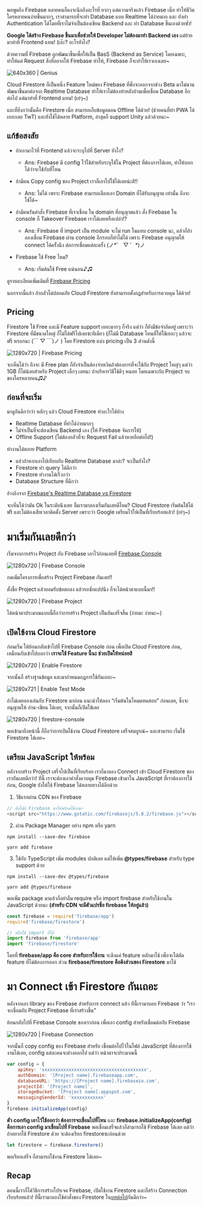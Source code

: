 พอพูดถึง Firebase หลายคนก็คงจะนึกถึงอะไรที่ ยากๆ แต่ความจริงแล้ว Firebase เนี่ย ทำให้ชีวิตใครหลายคนง่ายขึ้นมากๆ, เราสามารถที่จะทำ Database แบบ Realtime ได้ง่ายมาก และ ยังทำ Authentication ได้โดยที่เราไม่จำเป็นต้องเขียน Backend และ ทำ Database ขึ้นเองด้วยซ้ำ!

**Google ได้สร้าง Firebase ขึ้นมาเพื่อช่วยให้ Developer ไม่ต้องมาทำ Backend เอง** แต่ย้ายมาทำที่ Frontend แทน! (เอ๊ะ? อะไรยังไง?

ด้วยความที่ Firebase ถูกพัฒนาขึ้นเพื่อให้เป็น BasS (Backend as Service) โดยเฉพาะ, ทำให้แค่ Request สิ่งที่อยากให้ Firebase ทำให้, Firebase ก็จะทำให้เราเองเลย~

![640x360 | Genius](introduction-to-firestore/genius.jpg)

Cloud Firestore ก็เป็นหนึ่ง Feature ใหม่ของ Firebase ที่พึ่งจะออกจากช่วง Beta มาไม่นาน พัฒนาขึ้นมาต่อจาก Realtime Database ทำให้เราไม่ต้องทำหลังบ้านเพื่อเชื่อม Database อีกต่อไป แต่มาทำที่ Frontend แทน! (เย่ๆ~)

และที่ยิ่งกว่านั้นคือ Firestore เนี่ย สามารถเก็บข้อมูลตอน Offline ได้ด้วย! (ช่วยคนที่ทำ PWA ได้เยอะเลย TwT) และยังใช้ได้หลาย Platform, ล่าสุดก็ support Unity แล้วด้วยนะ~

## แก้ข้อสงสัย

-   ถ้าเอามาไว้ที่ Frontend แล้วจะระบุไปที่ Server ยังไง?

    -   Ans: Firebase มี config ไว้ใช้สำหรับระบุใช้ใน Project ที่ต้องการได้เลย, ทำให้บอกได้ว่าจะใช้กับที่ไหน

-   ถ้ามีคน Copy config ของ Project เราก็เอาไปใช้ได้เลยน่ะสิ!!

    -   Ans: ไม่ได้ เพราะ Firebase สามารถเลือกเอา Domain ที่ได้รับอนุญาต เท่านั้น ถึงจะใช้ได้~

-   ถ้ามีคนรันคำสั่ง Firebase ที่เราเชื่อม ใน domain ที่อนุญาตแล้ว สั่ง Firebase ใน console ก็ Takeover Firebase เราได้เลยหรือเปล่า!?

    -   Ans: Firebase ที่ import เป็น module จะไม่ run ในแทบ console นะ, แล้วก็ถ้าลองเชื่อม Firebase ผ่าน console อีกรอบก็ทำไม่ได้ เพราะ Firebase อนุญาตให้ connect ได้ครั้งนึง ต่อการเชื่อมแต่ละครั้ง (ノ*゜ ▽ ゜*)ノ

-   Firebase ใช้ Free ไหม?
    -   Ans: เริ่มต้นใช้ Free แน่นอน♪♫

ดูรายละเอียดเพิ่มเติมที่ [Firebase Pricing](https://firebase.google.com/pricing)

นอกจากนี้แล้ว ถ้ากลัวไม่ปลอดภัย Cloud Firestore ยังสามารถตั้งกฏสำหรับการควบคุม ได้ด้วย!

## Pricing

Firestore ใช้ Free และมี Feature support เยอะมากๆ ก็จริง แต่ว่า ก็ยังมีข้อจำกัดอยู่ เพราะว่า Firestore ที่มีขนาดใหญ่ ก็ไม่ได้ฟรีไปเลยซะทีเดียว (ก็ไม่มี Database ไหนที่ให้ใช้เยอะๆ แล้วจะฟรี หรอกนะ (￣ ▽ ￣)ノ )
โดย Firestore แบ่ง pricing เป็น 3 ส่วนดังนี้

![1280x720 | Firebase Pricing](introduction-to-firestore/firebase-pricing.jpg)

จะเห็นได้ว่า ถึงจะ มี Free plan ก็ยังจำเป็นต้องจ่ายเงินถ้าต้องการที่จะใช้กับ Project ใหญ่ๆ แต่ว่า 1GB ก็ไม่น้อยสำหรับ Project เล็กๆ เลยนะ ถ้าบริหารวิธีใช้ดีๆ หนอย โดยเฉพาะกับ Project จบของใครหลายคน♫♪

## ก่อนที่จะเริ่ม

มาดูกันดีกว่าว่า หลักๆ แล้ว Cloud Firestore ทำอะไรได้บ้าง

-   Realtime Database ที่ทำได้ง่ายมากๆ
-   ไม่จำเป็นที่จะต้องเขียน Backend เอง (ให้ Firebase จัดการให้)
-   Offline Support (ไม่ต้องกลัวที่จะ Request Fail แล้วหายอีกต่อไป!)

ทำงานได้หลาย Platform

-   แล้วถ้าหากเอาไปเทียบกับ Realtime Database มาล่ะ? จะเป็นยังไง?
-   Firestore ทำ query ได้ดีกว่า
-   Firestore ทำงานได้เร็วกว่า
-   Database Structure ที่ดีกว่า

อ้างอิงจาก [Firebase's Realtime Database vs Firestore](https://firebase.google.com/docs/database/rtdb-vs-firestore)

จะเห็นได้ว่ามัน Ok ในระดับนึงเลย งั้นเรามาลองเริ่มกันเลยดีไหม?
Cloud Firestore เริ่มต้นใช้ได้ฟรี และไม่ต้องเสียเวลาติดตั้ง Server เพราะว่า Google เตรียมไว้ให้เป็นที่เรียบร้อยแล้ว! (เย่ๆ~)

# มาเริ่มกันเลยดีกว่า

เริ่มจากการสร้าง Project กับ Firebase เอาไว้ก่อนเลยที่ [Firebase Console](https://console.firebase.google.com)

![1280x720 | Firebase Console](introduction-to-firestore/firebase-console.jpg)

กดเพิ่มโครงการเพื่อสร้าง Project Firebase กันเลย!!

ตั้งชื่อ Project แล้วยอมรับข้อตกลง แล้วรอซักแปปนึง ก็จะได้หน้าตาแบบนี้มา!!

![1280x720 | Firebase Project](introduction-to-firestore/firebase-project.jpg)

ได้หน้าตาประมาณแบบนี้ถือว่าการสร้าง Project เป็นอันเสร็จสิ้น (ง่ายมะ ง่ายมะ~)

## เปิดใช้งาน Cloud Firestore

ก่อนเริ่ม ให้ย้อนกลับเข้าไปที่ Firebase Console ก่อน เพื่อเปิด Cloud Firestore ก่อน, เหมือนกับเข้าไปบอกว่า **เราจะใช้ Feature นี้นะ ช่วยเปิดให้หน่อยสิ**

![1280x720 | Enable Firestore](introduction-to-firestore/enable-firestore.jpg)

จากนั้นก็ สร้างฐานข้อมูล และมากำหนดกฏการใช้กันเถอะ~

![1280x721 | Enable Test Mode](introduction-to-firestore/enable-test-mode.jpg)

ถ้าไม่เคยลองเล่นกับ Firestore มาก่อน แนะนำให้ลอง “เริ่มต้นในโหมดทดสอบ” ก่อนเลย, ซึ่งจะอนุญาตให้ อ่าน-เขียน ได้เลย, จากนั้นก็เปิดใช้เลย

![1280x720 | firestore-console](introduction-to-firestore/firestore-console.jpg)

พอเข้ามาถึงหน้านี้ ก็ถือว่าการเปิดใช้งาน Cloud Firestore เสร็จสมบูรณ์~ และสามารถ เริ่มใช้ Firestore ได้เลย~

## เตรียม JavaScript ให้พร้อม

หลังจากสร้าง Project เสร็จไปเป็นที่เรียบร้อย เราก็มาลอง Connect เข้า Cloud Firestore ของเรากันเลยดีกว่า!
ทีนี้ เราจะต้องเอาคำสั่งควบคุม Firebase เข้ามาใน JavaScript ที่เราต้องการใช้ก่อน, Google ยังให้ใช้ Firebase ได้หลายทางได้อีกด้วย

1. วิธีแรกผ่าน CDN ของ Firebase

```javascript
// ดึงไฟล์ Firebase มาให้พร้อมใช้งาน~
<script src="https://www.gstatic.com/firebasejs/5.8.2/firebase.js"></script>
```

2. ผ่าน Package Manager อย่าง npm หรือ yarn

```
npm install --save-dev firebase

yarn add firebase
```

3. ใช้กับ TypeScript
   เพิ่ม modules ปกติเลย แต่ให้เพิ่ม **@types/firebase** สำหรับ type support ด้วย

```
npm install --save-dev @types/firebase

yarn add @types/firebase
```

พอเพิ่ม package มาแล้วก็อย่าลืม require หรือ import firebase สำหรับใช้งานใน JavaScript ด้วยนะ **(สำหรับ CDN จะมีตัวแปรชื่อ firebase ให้อยู่แล้ว)**

```javascript
const firebase = require('firebase/app')
require('firebase/firestore')

// หรือใช้ import ก็ได้
import firebase from 'firebase/app'
import 'firebase/firestore'
```

โดยที่ **firebase/app คือ core สำหรับการใช้งาน** จะดึงแค่ feature หลักมาใช้ เพื่อจะได้ตัด feature ที่ไม่ต้องการออก
ส่วน **firebase/firestore คือดึงส่วนของ Firestore** มาใช้

# มา Connect เข้า Firestore กันเถอะ

หลังจากเอา library ของ Firebase สำหรับการ connect แล้ว ทีนี้เรามาบอก Firebase ว่า “เราจะเชื่อมกับ Project Firebase ที่เราสร้างขึ้น”

ย้อนกลับไปที่ Firebase Console ของเราก่อน เพื่อเอา config สำหรับเชื่อมต่อกับ Firebase

![1280x720 | Firebase Connection](introduction-to-firestore/create-connection.jpg)

จากนั้นก็ copy config ของ Firebase สำหรับ เชื่อมต่อไปไว้ในไฟล์ JavaScript ที่ต้องการใช้งานได้เลย, config แต่ละคนจะต่างออกไป แต่ว่า หน้าตาจะประมาณนี้

```javascript
var config = {
    apiKey: 'xxxxxxxxxxxxxxxxxxxxxxxxxxxxxxxxxxxxxxx',
    authDomain: '[Project name].firebaseapp.com',
    databaseURL: 'https://[Project name].firebaseio.com',
    projectId: '[Project name]',
    storageBucket: '[Project name].appspot.com',
    messagingSenderId: 'xxxxxxxxxxxx'
}
firebase.initializeApp(config)
```

**ตัว config เอาไว้ใช้ออกว่า ต้องการจะเชื่อมไปที่ไหน** และ **firebase.initializeApp(config) คือการเอา config มาเชื่อมไปที่ Firebase**
พอเชื่อมเสร็จแล้วก็สามารถใช้ Firebase ได้เลย แต่ว่า ถ้าอยากใช้ Firestore ด้วย จะต้องเรียก firestoreซะก่อนด้วย

```javascript
let firestore = firebase.firestore()
```

พอเรียกเสร็จ ก็สามารถใช้งาน Firestore ได้เลย~

## Recap

ตอนนี้เราก็ได้วิธีการสร้างโปรเจค Firebase, เปิดใช้งาน Firestore และก็สร้าง Connection เรียบร้อยแล้ว! ทีนี้เรามาลองใช้คำสั่งของ Firestore ใน[บทต่อไป](/content/introduction-to-firestore-code)กันดีกว่า~
